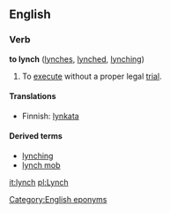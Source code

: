 ==English==
===Verb===
'''to lynch''' ([[lynches]], [[lynched]], [[lynching]])

#To [[execute]] without a proper legal [[trial]].

====Translations====
*Finnish: [[lynkata]]

====Derived terms====
*[[lynching]]
*[[lynch mob]]

[[Category:English eponyms]]
[[it:lynch]]
[[pl:Lynch]]